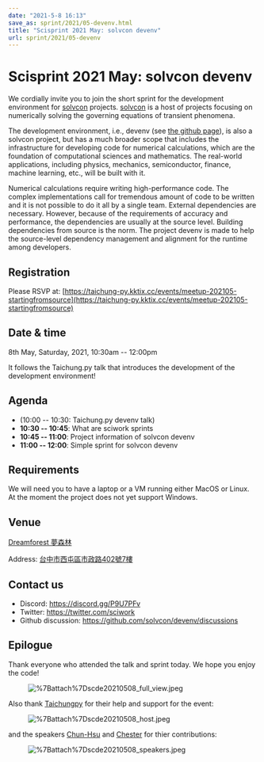```yaml
---
date: "2021-5-8 16:13"
save_as: sprint/2021/05-devenv.html
title: "Scisprint 2021 May: solvcon devenv"
url: sprint/2021/05-devenv
---
```


# Scisprint 2021 May: solvcon devenv

We cordially invite you to join the short sprint for the development
environment for [solvcon](https://solvcon.net/) projects.
[solvcon](https://solvcon.net/) is a host of projects focusing on
numerically solving the governing equations of transient phenomena.

The development environment, i.e., devenv (see [the github
page](https://github.com/solvcon/devenv)), is also a solvcon project,
but has a much broader scope that includes the infrastructure for
developing code for numerical calculations, which are the foundation of
computational sciences and mathematics. The real-world applications,
including physics, mechanics, semiconductor, finance, machine learning,
etc., will be built with it.

Numerical calculations require writing high-performance code. The
complex implementations call for tremendous amount of code to be written
and it is not possible to do it all by a single team. External
dependencies are necessary. However, because of the requirements of
accuracy and performance, the dependencies are usually at the source
level. Building dependencies from source is the norm. The project devenv
is made to help the source-level dependency management and alignment for
the runtime among developers.

## Registration

Please RSVP at:
[https://taichung-py.kktix.cc/events/meetup-202105-startingfromsource](https://taichung-py.kktix.cc/events/meetup-202105-startingfromsource)

## Date & time

8th May, Saturday, 2021, 10:30am \-- 12:00pm

It follows the Taichung.py talk that introduces the development of the
development environment!

## Agenda

- (10:00 \-- 10:30: Taichung.py devenv talk)
- **10:30 \-- 10:45**: What are sciwork sprints
- **10:45 \-- 11:00**: Project information of solvcon devenv
- **11:00 \-- 12:00**: Simple sprint for solvcon devenv

## Requirements

We will need you to have a laptop or a VM running either MacOS or Linux.
At the moment the project does not yet support Windows.

## Venue

[Dreamforest 夢森林](https://www.program.com.tw/dreamforest)

Address:
[台中市西屯區市政路402號7樓](https://goo.gl/maps/H7c2QpAqzzPKDki1A)

<Map src="https://www.google.com/maps/embed?pb=!1m18!1m12!1m3!1d93334.32566792057!2d120.65615032593928!3d24.136553218127702!2m3!1f0!2f0!3f0!3m2!1i1024!2i768!4f13.1!3m3!1m2!1s0x0%3A0xcefb5cf06e0f2824!2z5b6u56iL5byP5aSi5qOu5p6X!5e0!3m2!1sen!2stw!4v1618645485594!5m2!1sen!2stw" />

## Contact us

- Discord: https://discord.gg/P9U7PFv
- Twitter: https://twitter.com/sciwork
- Github discussion: https://github.com/solvcon/devenv/discussions

## Epilogue

Thank everyone who attended the talk and sprint today. We hope you enjoy
the code!

<figure className="align-center">
  <img
    src="%7Battach%7Dscde20210508_full_view.jpeg"
    style={{ width: "100.0%" }}
    alt="%7Battach%7Dscde20210508_full_view.jpeg"
  />
</figure>

Also thank
[Taichungpy](https://www.facebook.com/groups/780250978715991/) for their
help and support for the event:

<figure className="align-center">
  <img
    src="%7Battach%7Dscde20210508_host.jpeg"
    style={{ width: "50.0%" }}
    alt="%7Battach%7Dscde20210508_host.jpeg"
  />
</figure>

and the speakers [Chun-Hsu](github.com/j8xixo12) and
[Chester](github.com/chestercheng) for thier contributions:

<figure className="align-center">
  <img
    src="%7Battach%7Dscde20210508_speakers.jpeg"
    style={{ width: "50.0%" }}
    alt="%7Battach%7Dscde20210508_speakers.jpeg"
  />
</figure>

